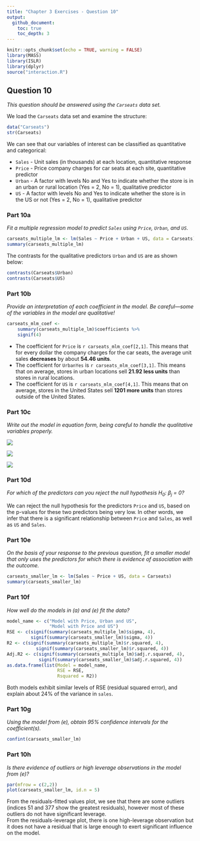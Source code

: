 ```yaml
---
title: "Chapter 3 Exercises - Question 10"
output: 
  github_document:
    toc: true
    toc_depth: 3
---
```


```r
knitr::opts_chunk$set(echo = TRUE, warning = FALSE)
library(MASS)
library(ISLR)
library(dplyr)
source("interaction.R")
```


## Question 10
*This question should be answered using the `Carseats` data set.*

We load the `Carseats` data set and examine the structure:

```r
data("Carseats")
str(Carseats)
```

We can see that our variables of interest can be classified as quantitative and categorical:  

* `Sales` - Unit sales (in thousands) at each location, quantitative response  
* `Price` - Price company charges for car seats at each site, quantitative predictor  
* `Urban` - A factor with levels No and Yes to indicate whether the store is in an urban or rural location (Yes = 2, No = 1), qualitative predictor  
* `US` - A factor with levels No and Yes to indicate whether the store is in the US or not (Yes = 2, No = 1), qualitative predictor


### Part 10a 
*Fit a multiple regression model to predict `Sales` using `Price`, `Urban`, and `US`.*

```r
carseats_multiple_lm <- lm(Sales ~ Price + Urban + US, data = Carseats)
summary(carseats_multiple_lm)
```

The contrasts for the qualitative predictors `Urban` and `US` are as shown below:

```r
contrasts(Carseats$Urban)
contrasts(Carseats$US)
```

### Part 10b
*Provide an interpretation of each coefficient in the model. Be careful—some of the variables in the model are qualitative!*

```r
carseats_mlm_coef <- 
    summary(carseats_multiple_lm)$coefficients %>% 
    signif(4)
```

* The coefficient for `Price` is `r carseats_mlm_coef[2,1]`. This means that for every dollar the company charges for the car seats, the average unit sales **decreases** by about **54.46 units**.  
* The coefficient for `UrbanYes` is `r carseats_mlm_coef[3,1]`. This means that on average, stores in urban locations sell **21.92 less units** than stores in rural locations.
* The coefficient for `US` is `r carseats_mlm_coef[4,1]`. This means that on average, stores in the United States sell **1201 more units** than stores outside of the United States.

### Part 10c
*Write out the model in equation form, being careful to handle the qualitative variables properly.*

![](equations/ch3_ex_10c_answer.png)
<!-- $$ y_i = 13.043 - (0.054 \times x_{i1}) - (0.022 \times x_{i2}) + (1.201 \times x_{i3}) + \epsilon $$ -->

![](equations/ch3_ex_10c_qualitative1.png)
<!-- $$ \text{where } x_{i2} =\begin{cases}1 & \text{if }i\text{th store is in an urban location}\\0 & \text{if }i\text{th store is in a rural location}\end{cases} $$ -->

![](equations/ch3_ex_10c_qualitative2.png)
<!-- $$ \text{where } x_{i3} =\begin{cases}1 & \text{if }i\text{th store is in the US}\\0 & \text{if }i\text{th store is not in the US}\end{cases} $$ -->

### Part 10d
*For which of the predictors can you reject the null hypothesis H~0~: β~j~ = 0?*

We can reject the null hypothesis for the predictors `Price` and `US`, based on the p-values for these two predictors being very low. In other words, we infer that there is a significant relationship between `Price` and `Sales`, as well as `US` and `Sales`.

### Part 10e
*On the basis of your response to the previous question, fit a smaller model that only uses the predictors for which there is evidence of association with the outcome.*

```r
carseats_smaller_lm <- lm(Sales ~ Price + US, data = Carseats)
summary(carseats_smaller_lm)
```


### Part 10f 
*How well do the models in (a) and (e) fit the data?*

```r
model_name <- c("Model with Price, Urban and US", 
                "Model with Price and US")
RSE <- c(signif(summary(carseats_multiple_lm)$sigma, 4),
         signif(summary(carseats_smaller_lm)$sigma, 4))
R2 <- c(signif(summary(carseats_multiple_lm)$r.squared, 4),
           signif(summary(carseats_smaller_lm)$r.squared, 4))
Adj.R2 <- c(signif(summary(carseats_multiple_lm)$adj.r.squared, 4),
            signif(summary(carseats_smaller_lm)$adj.r.squared, 4))
as.data.frame(list(Model = model_name, 
                   RSE = RSE, 
                   Rsquared = R2))
```

Both models exhibit similar levels of RSE (residual squared error), and explain about 24% of the variance in `sales`. 

### Part 10g
*Using the model from (e), obtain 95% confidence intervals for the coefficient(s).*

```r
confint(carseats_smaller_lm)
```


### Part 10h 
*Is there evidence of outliers or high leverage observations in the model from (e)?*

```r
par(mfrow = c(2,2))
plot(carseats_smaller_lm, id.n = 5)
```

From the residuals-fitted values plot, we see that there are some outliers (indices 51 and 377 show the greatest residuals), however most of these outliers do not have significant leverage.  
From the residuals-leverage plot, there is one high-leverage observation but it does not have a residual that is large enough to exert significant influence on the model.

